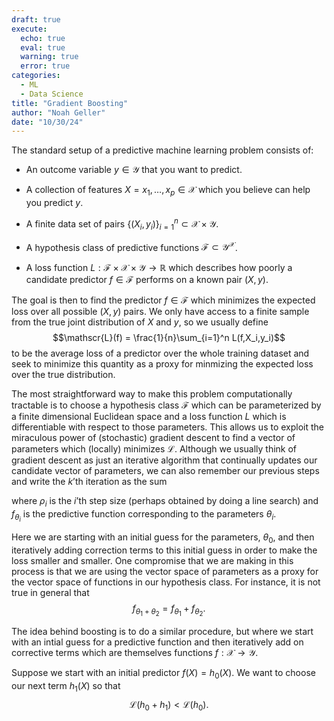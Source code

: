 ```yaml
---
draft: true
execute:
  echo: true
  eval: true
  warning: true
  error: true 
categories:
  - ML
  - Data Science 
title: "Gradient Boosting"
author: "Noah Geller"
date: "10/30/24"
---
```


The standard setup of a predictive machine learning problem consists of: 

  - An outcome variable $y\in \mathcal{Y}$ that you want to predict.

  - A collection of features $X = x_1,\dots,x_p \in \mathcal{X}$ which you believe can help you predict $y$. 

  - A finite data set of pairs $\{(X_i,y_i)\}_{i=1}^n\subset \mathcal{X}\times\mathcal{Y}$.

  - A hypothesis class of predictive functions $\mathcal{F}\subset \mathcal{Y}^\mathcal{X}$. 
  
  - A loss function $L:\mathcal{F} \times \mathcal{X}\times \mathcal{Y} \to \mathbb{R}$ which describes how poorly a candidate predictor $f\in \mathcal{F}$ performs on a known pair $(X,y)$. 

The goal is then to find the predictor $f\in \mathcal{F}$ which minimizes the expected loss over all possible $(X,y)$ pairs. We only have access to a finite sample from the true joint distribution of $X$ and $y$, so we usually define 
$$\mathscr{L}(f) = \frac{1}{n}\sum_{i=1}^n L(f,X_i,y_i)$$
to be the average loss of a predictor over the whole training dataset and seek to minimize this quantity as a proxy for minmizing the expected loss over the true distribution.  

The most straightforward way to make this problem computationally tractable is to choose a hypothesis class $\mathcal{F}$ which can be parameterized by a finite dimensional Euclidean space and a loss function $L$ which is differentiable with respect to those parameters. This allows us to exploit the miraculous power of (stochastic) gradient descent to find a vector of parameters which (locally) minimizes $\mathscr{L}$. Although we usually think of gradient descent as just an iterative algorithm that continually updates our candidate vector of parameters, we can also remember our previous steps and write the $k$'th iteration as the sum

\begin{align*}
\theta_k &= \theta_0 - \rho_1 \nabla_\theta \mathscr{L}(f_{\theta_0}) - \rho_2 \nabla_\theta \mathscr{L}(f_{\theta_1}) - \dots \\
&= \theta_0 + \sum_{i=1}^k -\rho_k \nabla_\theta \mathscr{L}(f_{\theta_{k-1}})
\end{align*}
where $\rho_i$ is the $i$'th step size (perhaps obtained by doing a line search) and $f_{\theta_i}$ is the predictive function corresponding to the parameters $\theta_i$. 

Here we are starting with an initial guess for the parameters, $\theta_0$, and then iteratively adding correction terms to this initial guess in order to make the loss smaller and smaller. One compromise that we are making in this process is that we are using the vector space of parameters as a proxy for the vector space of functions in our hypothesis class. For instance, it is not true in general that $$f_{\theta_1+\theta_2} = f_{\theta_1}+f_{\theta_2}.$$

The idea behind boosting is to do a similar procedure, but where we start with an intial guess for a predictive function and then iteratively add on corrective terms which are themselves functions $f:\mathcal{X}\to \mathcal{Y}$. 

Suppose we start with an initial predictor $f(X) = h_0(X)$. We want to choose our next term $h_1(X)$ so that 
$$\mathscr{L}(h_0+h_1) < \mathscr{L}(h_0).$$




